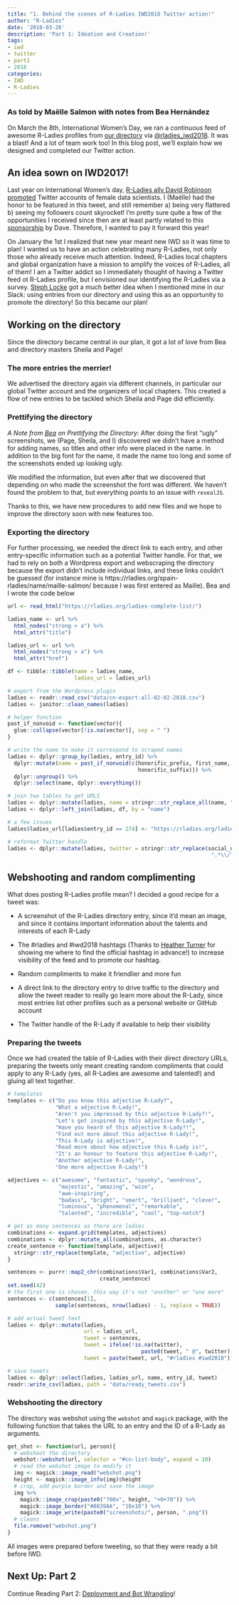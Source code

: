 ```yaml
---
title: "1. Behind the scenes of R-Ladies IWD2018 Twitter action!"
author: "R-Ladies"
date: '2018-03-26'
description: 'Part 1: Ideation and Creation!'
tags:
- iwd
- twitter
- part1
- 2018
categories:
- IWD
- R-Ladies
---
```


### As told by Maëlle Salmon with notes from Bea Hernández

On March the 8th, International Women's Day, we ran a continuous feed of awesome R-Ladies profiles from [our directory](http://rladies.org/directory/) via [\@rladies_iwd2018](https://twitter.com/rladies_iwd2018). It was a blast! And a lot of team work too! In this blog post, we'll explain how we designed and completed our Twitter action.

## An idea sown on IWD2017!

Last year on International Women's day, [R-Ladies ally David Robinson](https://twitter.com/drob/) [promoted](https://twitter.com/drob/status/839564664321282048) Twitter accounts of female data scientists. I (Maëlle) had the honor to be featured in this tweet, and still remember a) being very flattered b) seeing my followers count skyrocket! I'm pretty sure quite a few of the opportunities I received since then are at least partly related to this [sponsorship](https://robinsones.github.io/The-Importance-of-Sponsorship/) by Dave. Therefore, I wanted to pay it forward this year!

On January the 1st I realized that new year meant new IWD so it was time to plan! I wanted us to have an action celebrating many R-Ladies, not only those who already receive much attention. Indeed, R-Ladies local chapters and global organization have a mission to amplify the voices of R-Ladies, all of them! I am a Twitter addict so I immediately thought of having a Twitter feed ot R-Ladies profile, but I envisioned our identifying the R-Ladies via a survey. [Steph Locke](https://twitter.com/stefflocke?lang=es) got a much better idea when I mentioned mine in our Slack: using entries from our directory and using this as an opportunity to promote the directory! So this became our plan!

## Working on the directory

Since the directory became central in our plan, it got a lot of love from Bea and directory masters Sheila and Page!

### The more entries the merrier!

We advertised the directory again via different channels, in particular our global Twitter account and the organizers of local chapters. This created a flow of new entries to be tackled which Sheila and Page did efficiently.

### Prettifying the directory

*A Note from [Bea](https://twitter.com/chucheria) on Prettifying the Directory:* After doing the first "ugly" screenshots, we (Page, Sheila, and I) discovered we didn't have a method for adding names, so titles and other info were placed in the name. In addition to the big font for the name, it made the name too long and some of the screenshots ended up looking ugly.

We modified the information, but even after that we discovered that depending on who made the screenshot the font was different. We haven't found the problem to that, but everything points to an issue with `revealJS`.

Thanks to this, we have new procedures to add new files and we hope to improve the directory soon with new features too.

### Exporting the directory

For further processing, we needed the direct link to each entry, and other entry-specific information such as a potential Twitter handle. For that, we had to rely on both a Wordpress export and webscraping the directory because the export didn't include individual links, and these links couldn't be guessed (for instance mine is https://rladies.org/spain-rladies/name/maille-salmon/ because I was first entered as Maille). Bea and I wrote the code below

```r
url <- read_html("https://rladies.org/ladies-complete-list/")

ladies_name <- url %>%
  html_nodes("strong > a") %>%
  html_attr("title")

ladies_url <- url %>%
  html_nodes("strong > a") %>%
  html_attr("href")

df <- tibble::tibble(name = ladies_name,
                     ladies_url = ladies_url)

# export from the Wordpress plugin
ladies <- readr::read_csv("data/cn-export-all-02-02-2018.csv")
ladies <- janitor::clean_names(ladies)

# helper function
past_if_nonvoid <- function(vector){
  glue::collapse(vector[!is.na(vector)], sep = " ")
}

# write the name to make it correspond to scraped names
ladies <- dplyr::group_by(ladies, entry_id) %>%
  dplyr::mutate(name = past_if_nonvoid(c(honorific_prefix, first_name, middle_name, last_name,
                                         honorific_suffix))) %>%
  dplyr::ungroup() %>%
  dplyr::select(name, dplyr::everything())

# join two tables to get URLS
ladies <- dplyr::mutate(ladies, name = stringr::str_replace_all(name, "\\\\'", "’"))
ladies <- dplyr::left_join(ladies, df, by = "name")

# a few issues
ladies$ladies_url[ladies$entry_id == 274] <- "https://rladies.org/ladies-complete-list/name/bianca-furtuna/"

# reformat Twitter handle
ladies <- dplyr::mutate(ladies, twitter = stringr::str_replace(social_network_twitter_url,
                                                                ".*\\/", ""))


```


## Webshooting and random complimenting

What does posting R-Ladies profile mean? I decided a good recipe for a tweet was:

* A screenshot of the R-Ladies directory entry, since it'd mean an image, and since it contains important information about the talents and interests of each R-Lady

* The #rladies and #iwd2018 hashtags (Thanks to [Heather Turner](http://www.heatherturner.net) for showing me where to find the official hashtag in advance!) to increase visibility of the feed and to promote our hashtag.

* Random compliments to make it friendlier and more fun

* A direct link to the directory entry to drive traffic to the directory and allow the tweet reader to really go learn more about the R-Lady, since most entries list other profiles such as a personal website or GitHub account

* The Twitter handle of the R-Lady if available to help their visibility

### Preparing the tweets

Once we had created the table of R-Ladies with their direct directory URLs, preparing the tweets only meant creating random compliments that could apply to any R-Lady (yes, all R-Ladies are awesome and talented!) and gluing all text together.

```r
# templates
templates <- c("Do you know this adjective R-Lady?",
               "What a adjective R-Lady!",
               "Aren't you impressed by this adjective R-Lady?!",
               "Let's get inspired by this adjective R-Lady!",
               "Have you heard of this adjective R-Lady?!",
               "Find out more about this adjective R-Lady!",
               "This R-Lady is adjective!",
               "Read more about how adjective this R-Lady is!",
               "It's an honour to feature this adjective R-Lady!",
               "Another adjective R-Lady!",
               "One more adjective R-Lady!")

adjectives <- c("awesome", "fantastic", "spunky", "wondrous",
                "majestic", "amazing", "wise",
                "awe-inspiring",
                "badass", "bright", "smart", "brilliant", "clever",
                "luminous", "phenomenal", "remarkable",
                "talented", "incredible", "cool", "top-notch")

# get as many sentences as there are ladies
combinations <- expand.grid(templates, adjectives)
combinations <- dplyr::mutate_all(combinations, as.character)
create_sentence <- function(template, adjective){
  stringr::str_replace(template, "adjective", adjective)
}

sentences <- purrr::map2_chr(combinations$Var1, combinations$Var2,
                             create_sentence)
set.seed(42)
# the first one is chosen, this way it's not "another" or "one more"
sentences <- c(sentences[1],
               sample(sentences, nrow(ladies) - 1, replace = TRUE))

# add actual tweet text
ladies <- dplyr::mutate(ladies,
                        url = ladies_url,
                        tweet = sentences,
                        tweet = ifelse(!is.na(twitter),
                                          paste0(tweet, " @", twitter), tweet),
                        tweet = paste(tweet, url, "#rladies #iwd2018"))

# save tweets
ladies <- dplyr::select(ladies, ladies_url, name, entry_id, tweet)
readr::write_csv(ladies, path = "data/ready_tweets.csv")

```

### Webshooting the directory

The directory was webshot using the `webshot` and `magick` package, with the following function that takes the URL to an entry and the ID of a R-Lady as arguments.

```r
get_shot <- function(url, person){
  # webshoot the directory
  webshot::webshot(url, selector = "#cn-list-body", expand = 10)
  # read the webshot image to modify it
  img <- magick::image_read("webshot.png")
  height <- magick::image_info(img)$height
  # crop, add purple border and save the image
  img %>%
    magick::image_crop(paste0("700x", height, "+0+70")) %>%
    magick::image_border("#88398A", "10x10") %>%
    magick::image_write(paste0("screenshots/", person, ".png"))
  # cleans
  file.remove("webshot.png")
}
```
All images were prepared before tweeting, so that they were ready a bit before IWD.

## Next Up: Part 2

Continue Reading Part 2: [Deployment and Bot Wrangling](/post/deployment/)!